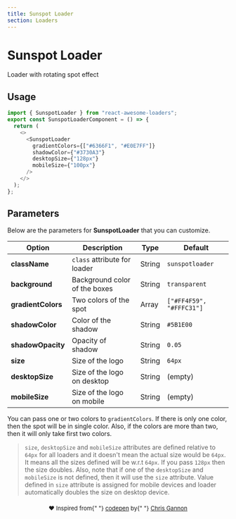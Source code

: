 ```yaml
---
title: Sunspot Loader
section: Loaders
---
```



# Sunspot Loader

Loader with rotating spot effect

## Usage

<Loader name="SunspotLoader" />

```js highlight={1,5-10}
import { SunspotLoader } from "react-awesome-loaders";
export const SunspotLoaderComponent = () => {
  return (
    <>
      <SunspotLoader
        gradientColors={["#6366F1", "#E0E7FF"]}
        shadowColor={"#3730A3"}
        desktopSize={"128px"}
        mobileSize={"100px"}
      />
    </>
  );
};
```

## Parameters

Below are the parameters for **SunspotLoader** that you can customize.

| Option             | Description                   | Type   | Default                  |
| ------------------ | ----------------------------- | ------ | ------------------------ |
| **className**      | `class` attribute for loader  | String | `sunspotloader`          |
| **background**     | Background color of the boxes | String | `transparent`            |
| **gradientColors** | Two colors of the spot        | Array  | `["#FF4F59", "#FFFC31"]` |
| **shadowColor**    | Color of the shadow           | String | `#5B1E00`                |
| **shadowOpacity**  | Opacity of shadow             | String | `0.05`                   |
| **size**           | Size of the logo              | String | `64px`                   |
| **desktopSize**    | Size of the logo on desktop   | String | (empty)                  |
| **mobileSize**     | Size of the logo on mobile    | String | (empty)                  |

You can pass one or two colors to `gradientColors`. If there is only one color, then the spot will be in single color. Also, if the colors are more than two, then it will only take first two colors.

> `size`, `desktopSize` and `mobileSize` attributes are defined relative to `64px` for all loaders and it doesn't mean the actual size would be `64px`. It means all the sizes defined will be w.r.t `64px`. If you pass `128px` then the size doubles. Also, note that if one of the `desktopSize` and `mobileSize` is not defined, then it will use the `size` attribute. Value defined in `size` attribute is assigned for mobile devices and loader automatically doubles the size on desktop device.

<p align="center" style="font-size:13px;margin-top:20px;">
  ❤️ Inspired from{" "}
  <a href="https://codepen.io/chrisgannon/pen/vYGozeN">codepen</a> by{" "}
  <a href="https://codepen.io/chrisgannon">Chris Gannon</a>
</p>
